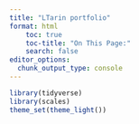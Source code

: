 ```yaml
---
title: "LTarin portfolio"
format: html
    toc: true
    toc-title: "On This Page:"
    search: false
editor_options: 
  chunk_output_type: console
---
```


```r
library(tidyverse)
library(scales)
theme_set(theme_light())
```

```r

```

